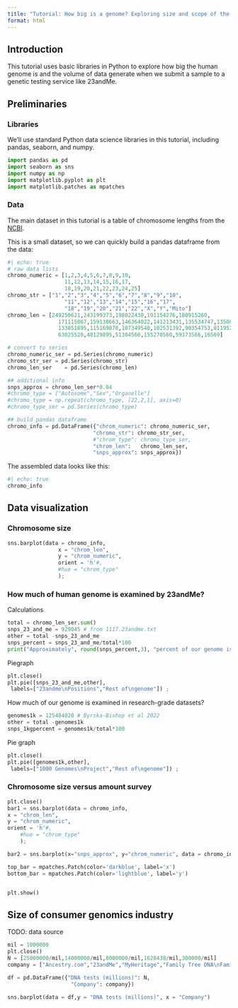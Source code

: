 ```yaml
---
title: "Tutorial: How big is a genome? Exploring size and scope of the human genome in Python"
format: html
---
```


## Introduction 

This tutorial uses basic libraries in Python to explore how big the human genome is and the volume of data generate when we submit a sample to a genetic testing service like 23andMe.

## Preliminaries

### Libraries

We'll use standard Python data science libraries in this tutorial, including pandas, seaborn, and numpy.

```python
import pandas as pd
import seaborn as sns
import numpy as np
import matplotlib.pyplot as plt
import matplotlib.patches as mpatches
```

### Data

The main dataset in this tutorial is a table of chromosome lengths from the [NCBI](https://www.ncbi.nlm.nih.gov/grc/human/data?asm=GRCh37).

This is a small dataset, so we can quickly build a pandas dataframe from the data:
```python
#| echo: true
# raw data lists
chromo_numeric = [1,2,3,4,5,6,7,8,9,10,
                  11,12,13,14,15,16,17,
                  18,19,20,21,22,23,24,25]
chromo_str = ["1","2","3","4","5","6","7","8","9","10",
                  "11","12","13","14","15","16","17",
                  "18","19","20","21","22","X","Y","Mito"]
chromo_len = [249250621,243199373,198022430,191154276,180915260,
                171115067,159138663,146364022,141213431,135534747,135006516,
                133851895,115169878,107349540,102531392,90354753,81195210,78077248,59128983,
                63025520,48129895,51304566,155270560,59373566,16569]

# convert to series
chromo_numeric_ser = pd.Series(chromo_numeric)
chromo_str_ser = pd.Series(chromo_str)
chromo_len_ser    = pd.Series(chromo_len)

## additional info
snps_approx = chromo_len_ser*0.04
#chromo_type = ["Autosome","Sex","Organelle"]
#chromo_type = np.repeat(chromo_type, [22,2,1], axis=0)
#chromo_type_ser = pd.Series(chromo_type)

## build pandas dataframe
chromo_info = pd.DataFrame({"chrom_numeric": chromo_numeric_ser,
                           "chromo_str": chromo_str_ser,
                           #"chrom_type": chromo_type_ser,
                           "chrom_len":   chromo_len_ser,
                           "snps_approx": snps_approx})
```

The assembled data looks like this:
```python
#| echo: true
chromo_info
```


## Data visualization

### Chromosome size

```python
sns.barplot(data = chromo_info,
                x = "chrom_len",
                y = "chrom_numeric",
                orient = 'h'#,
                #hue = "chrom_type"
                );
```

### How much of human genome is examined by 23andMe?


Calculations
```python
total = chromo_len_ser.sum()
snps_23_and_me = 929045 # from 1117.23andme.txt
other = total -snps_23_and_me
snps_percent = snps_23_and_me/total*100
print("Approximately", round(snps_percent,3), "percent of our genome is represented in data from 23andMe")
```


Piegraph
```python
plt.close()
plt.pie([snps_23_and_me,other],
 labels=["23andme\nPositions","Rest of\ngenome"]) ;
```


How much of our genome is examined in research-grade datasets?
```python
genomes1k = 125484020 # Byrska-Bishop et al 2022
other = total -genomes1k
snps_1kgpercent = genomes1k/total*100

```

Pie graph
```python
plt.close()
plt.pie([genomes1k,other],
 labels=["1000 Genomes\nProject","Rest of\ngenome"]) ;
```

### Chromosome size versus amount survey

```python
plt.close()
bar1 = sns.barplot(data = chromo_info,
x = "chrom_len",
y = "chrom_numeric",
orient = 'h'#,
    #hue = "chrom_type"
    );

bar2 = sns.barplot(x="snps_approx", y="chrom_numeric", data = chromo_info,color='lightblue',orient = 'h');

top_bar = mpatches.Patch(color='darkblue', label='x')
bottom_bar = mpatches.Patch(color='lightblue', label='y')


plt.show()
```


## Size of consumer genomics industry

TODO: data source
```python
mil = 1000000
plt.close()
N = [25000000/mil,14000000/mil,8000000/mil,1628438/mil,300000/mil]
company = ["Ancestry.com","23andMe","MyHeritage","Family Tree DNA\nFamily Finder","Living DNA"]

df = pd.DataFrame({"DNA tests (millions)": N,
                    "Company": company})

sns.barplot(data = df,y = "DNA tests (millions)", x = "Company")
```

